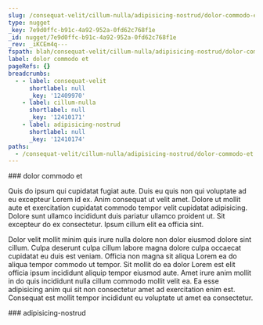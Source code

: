 ```yaml
---
slug: /consequat-velit/cillum-nulla/adipisicing-nostrud/dolor-commodo-et
type: nugget
_key: 7e9d0ffc-b91c-4a92-952a-0fd62c768f1e
_id: nugget/7e9d0ffc-b91c-4a92-952a-0fd62c768f1e
_rev: _iKCEm4q---
fspath: blah/consequat-velit/cillum-nulla/adipisicing-nostrud/dolor-commodo-et.md
label: dolor commodo et
pageRefs: {}
breadcrumbs:
  - - label: consequat-velit
      shortlabel: null
      _key: '12409970'
    - label: cillum-nulla
      shortlabel: null
      _key: '12410171'
    - label: adipisicing-nostrud
      shortlabel: null
      _key: '12410174'
paths:
  - /consequat-velit/cillum-nulla/adipisicing-nostrud/dolor-commodo-et
---
```


<NuggetArea>
<Nugget slug="/consequat-velit/cillum-nulla/adipisicing-nostrud/dolor-commodo-et" type="nugget" _key="7e9d0ffc-b91c-4a92-952a-0fd62c768f1e" _id="nugget/7e9d0ffc-b91c-4a92-952a-0fd62c768f1e" _rev="_iKCEm4q---" fspath="blah/consequat-velit/cillum-nulla/adipisicing-nostrud/dolor-commodo-et.md" label="dolor commodo et" paths="/consequat-velit/cillum-nulla/adipisicing-nostrud/dolor-commodo-et">
<NuggetBody>
### dolor commodo et

Quis do ipsum qui cupidatat fugiat aute. Duis eu quis non qui voluptate ad eu excepteur Lorem id ex. Anim consequat ut velit amet. Dolore ut mollit aute et exercitation cupidatat commodo tempor velit cupidatat adipisicing. Dolore sunt ullamco incididunt duis pariatur ullamco proident ut. Sit excepteur do ex consectetur. Ipsum cillum elit ea officia sint.

Dolor velit mollit minim quis irure nulla dolore non dolor eiusmod dolore sint cillum. Culpa deserunt culpa cillum labore magna dolore culpa occaecat cupidatat eu duis est veniam. Officia non magna sit aliqua Lorem ea do aliqua tempor commodo ut tempor. Sit mollit do ea dolor Lorem est elit officia ipsum incididunt aliquip tempor eiusmod aute. Amet irure anim mollit in do quis incididunt nulla cillum commodo mollit velit ea. Ea esse adipisicing anim qui sit non consectetur amet ad exercitation enim est. Consequat est mollit tempor incididunt eu voluptate ut amet ea consectetur.

</NuggetBody>
<Breadcrumbs>
<Crumbs>
<Crumb _key="12409970" label="consequat-velit" /><Crumb _key="12410171" label="cillum-nulla" /><Crumb _key="12410174" label="adipisicing-nostrud" />
</Crumbs>
</Breadcrumbs>
</Nugget>

<NuggetsInbound>
</NuggetsInbound>
<NuggetsOutbound>
</NuggetsOutbound>
</NuggetArea>
<PassagesInbound>
<Passage direction="inbound" type="passage" _key="12410174" _id="passage/12410174" _rev="_iKCEm4m--_" label="adipisicing-nostrud" passage="adipisicing-nostrud" fspath="blah/consequat-velit/cillum-nulla/adipisicing-nostrud" paths="/consequat-velit/cillum-nulla/adipisicing-nostrud" slug="/consequat-velit/cillum-nulla/adipisicing-nostrud">
<NuggetBody>
### adipisicing-nostrud

</NuggetBody>
<Breadcrumbs>
<Crumbs>
<Crumb _key="12409970" label="consequat-velit" /><Crumb _key="12410171" label="cillum-nulla" />
</Crumbs>
</Breadcrumbs>
</Passage>

</PassagesInbound>
<PassagesOutbound>
</PassagesOutbound>
